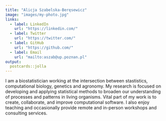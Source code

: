```yaml
---
title: "Alicja Szabelska-Beręsewicz"
image: "images/my-photo.jpg"
links:
  - label: LinkedIn
    url: "https://linkedin.com/"
  - label: Twitter
    url: "https://twitter.com/"
  - label: GitHub
    url: "https://github.com/"
  - label: Email
    url: "mailto:aszab@up.poznan.pl"
output:
  postcards::jolla
---
```

 
I am a biostatistician working at the intersection between stastistics, computational biology, genetics and agronomy. My research is focused on developing and applying statistical methods to broaden our understanding of processes and patterns in living organisms. Vital part of my work is to create, collaborate, and improve computational software. I also enjoy teaching and occasionally provide remote and in-person workshops and consulting services.

